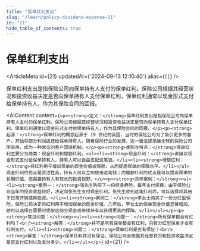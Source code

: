 ```yaml
---
title: "保单红利支出"
slug: "/learn/policy-dividend-expense-21"
id: "21"
hide_table_of_contents: true
---
```



# 保单红利支出

<ArticleMeta id={21} updatedAt={'2024-09-13 12:10:40'} alias={`[]`} />
<div className='border-solid border-b border-t-0 my-4 border-[var(--ifm-color-gray-300)]' />

保单红利支出是指保险公司向保单持有人支付的保单红利。保险公司根据其经营状况和投资收益决定是否向保单持有人支付保单红利，保单红利通常以现金形式支付给保单持有人，作为其保险合同的回报。

<AIContent content={`<p><strong>定义：</strong>保单红利支出是指保险公司向保单持有人支付的保单红利。保险公司根据其经营状况和投资收益决定是否向保单持有人支付保单红利，保单红利通常以现金形式支付给保单持有人，作为其保险合同的回报。</p><p><strong>起源：</strong>保单红利的概念起源于 19 世纪的英国，当时的保险公司为了吸引更多的客户，开始将部分利润返还给保单持有人。随着保险行业的发展，这一做法逐渐被全球的保险公司所采用，成为一种常见的客户回馈机制。</p><p><strong>类别与特点：</strong>保单红利主要分为两类：现金红利和增额红利。<ul><li><strong>现金红利：</strong>直接以现金形式支付给保单持有人，持有人可以自由支配这笔钱。</li><li><strong>增额红利：</strong>将红利用于增加保单的现金价值或保额，从而提高保单的保障水平。</li></ul>现金红利的优点是灵活性高，持有人可以立即使用这笔钱；而增额红利的优点是可以提高保单的长期价值，但需要持有人有较长的投资视野。</p><p><strong>具体案例：</strong><ul><li><strong>案例一：</strong>张先生购买了一份终身寿险，每年支付保费。由于保险公司当年的投资收益较好，决定向张先生支付现金红利。张先生收到这笔红利后，可以选择将其用于日常开销或再投资。</li><li><strong>案例二：</strong>李女士购买了一份分红型保险，保险公司决定将红利用于增加保单的现金价值。几年后，李女士的保单现金价值显著增加，她可以选择在需要时提取这部分现金或继续持有以获得更高的保障。</li></ul></p><p><strong>常见问题：</strong><ul><li><strong>问题一：</strong>所有保单都会有红利吗？<br/><strong>解答：</strong>并不是所有保单都会有红利，只有分红型保单才会有红利支付。</li><li><strong>问题二：</strong>保单红利是否有保证？<br/><strong>解答：</strong>保单红利并没有保证，保险公司会根据其经营状况和投资收益决定是否支付红利以及支付多少。</li></ul></p>`} id={21} />
